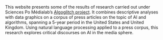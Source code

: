 This website presents some of the results of research carried out under Sciences Po Médialab’s [Algoglitch project](https://medialab.sciencespo.fr/activites/algoglitch/). It combines descriptive analyses with data graphics on a corpus of press articles on the topic of AI and algorithms, spanning a 5-year period in the United States and United Kingdom. Using natural language processing applied to a press corpus, this research explores critical discourses on AI in the media sphere.
